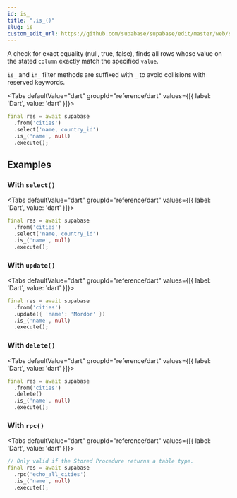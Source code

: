 ```yaml
---
id: is_
title: ".is_()"
slug: is_
custom_edit_url: https://github.com/supabase/supabase/edit/master/web/spec/dart.yml
---
```



A check for exact equality (null, true, false), finds all rows whose value on the stated `column` exactly match the specified `value`.

`is_` and `in_` filter methods are suffixed with `_` to avoid collisions with reserved keywords.


<Tabs
  defaultValue="dart"
  groupId="reference/dart"
  values={[{ label: 'Dart', value: 'dart' }]}>

<TabItem value="dart">

```dart
final res = await supabase
  .from('cities')
  .select('name, country_id')
  .is_('name', null)
  .execute();
```


</TabItem>

</Tabs>

















## Examples

### With `select()`



<Tabs
  defaultValue="dart"
  groupId="reference/dart"
  values={[{ label: 'Dart', value: 'dart' }]}>

<TabItem value="dart">

```dart
final res = await supabase
  .from('cities')
  .select('name, country_id')
  .is_('name', null)
  .execute();
```


</TabItem>

</Tabs>

### With `update()`



<Tabs
  defaultValue="dart"
  groupId="reference/dart"
  values={[{ label: 'Dart', value: 'dart' }]}>

<TabItem value="dart">

```dart
final res = await supabase
  .from('cities')
  .update({ 'name': 'Mordor' })
  .is_('name', null)
  .execute();
```


</TabItem>

</Tabs>

### With `delete()`



<Tabs
  defaultValue="dart"
  groupId="reference/dart"
  values={[{ label: 'Dart', value: 'dart' }]}>

<TabItem value="dart">

```dart
final res = await supabase
  .from('cities')
  .delete()
  .is_('name', null)
  .execute();
```


</TabItem>

</Tabs>

### With `rpc()`



<Tabs
  defaultValue="dart"
  groupId="reference/dart"
  values={[{ label: 'Dart', value: 'dart' }]}>

<TabItem value="dart">

```dart
// Only valid if the Stored Procedure returns a table type.
final res = await supabase
  .rpc('echo_all_cities')
  .is_('name', null)
  .execute();
```


</TabItem>

</Tabs>